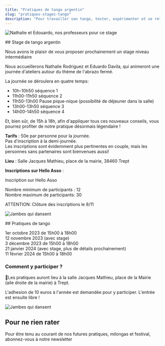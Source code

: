 ```yaml
---
title: "Pratiques de tango argentin"
slug: "pratiques-stages-tango"
description: "Pour travailler son tango, tester, expérimenter et se retrouver, rien ne vaut une bonne pratique !"
---
```



<Container>

<TextWithImage order="imageText">

<Image
  slot="content1"
  src="/img/photos/edouardo-nathalie.jpg"
  width={800}
  height={500}
  format="webp"
  alt="Nathalie et Edouardo, nos professeurs pour ce stage"
/>

<section slot='content2'>
## Stage de tango argentin

Nous avons le plaisir de vous proposer prochainement un stage niveau intermédiaire

Nous accueillerons Nathalie Rodriguez et Eduardo Davila, qui animeront une journée d'ateliers autour du thème de l'abrazo fermé.

La journée se déroulera en quatre temps:

- 10h-10h50 séquence 1
- 11h00-11h50 séquence 2
- 11h50-13h00 Pause pique-nique (possibilité de déjeuner dans la salle)
- 13h00-13h50 séquence 3
- 14h00-14h50 séquence 4

Et, bien sûr, de 15h à 18h, afin d'appliquer tous ces nouveaux conseils, vous pourrez profiter de notre pratique désormais légendaire !

**Tarifs** : 50e par personne pour la journée.  
Pas d'inscription à la demi-journée.  
Les inscriptions sont évidemment plus pertinentes en couple, mais les personnes sans partenaires sont bienvenues aussi!

**Lieu** : Salle Jacques Mathieu, place de la mairie, 38460 Trept

**Inscriptions sur Hello Asso** :

<Btn href="https://www.helloasso.com/associations/tango-bucolico/evenements/stage-intermediaire-12-nov-23-nathalie-et-eduardo">
  Inscription sur Hello Asso
</Btn>

Nombre minimum de participants : 12  
Nombre maximum de participants: 30

ATTENTION: Clôture des inscriptions le 8/11

</section>
</TextWithImage>

<TextWithImage order="imageText">

<Image
  slot="content2"
  src="/img/photos/parada.jpg"
  width={800}
  height={500}
  format="webp"
  alt="Jambes qui dansent"
/>

<section slot='content1'>
## Pratiques de tango

1er octobre 2023 de 15h00 à 18h00  
12 novembre 2023 (avec stage)  
3 décembre 2023 de 15h00 à 18h00  
21 janvier 2024 (avec stage, plus de détails prochainement)  
11 février 2024 de 15h00 à 18h00

### Comment y participer ?

📍Les pratiques auront lieu à la salle Jacques Mathieu, place de la Mairie (aile droite de la mairie) à Trept.

L'adhesion de 10 euros à l'année est demandée pour y participer. L'entrée est ensuite libre !

</section>
</TextWithImage>

<TextWithImage order="imageText">
<Image
  slot="content1"
  src="/img/photos/newsletter.jpg"
  width={800}
  height={500}
  format="webp"
  alt="Jambes qui dansent"
/>

<section slot='content2'>
<h2>Pour ne rien rater</h2>

<p>
  Pour être tenu au courant de nos futures pratiques, milongas et festival,
  abonnez-vous à notre newsletter
</p>
<div class="ml-embedded form-container text-dark" data-form="eVDGbP" />

</section>
</TextWithImage>
</Container>
